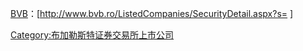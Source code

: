 [[布加勒斯特证券交易所|BVB]]：[http://www.bvb.ro/ListedCompanies/SecurityDetail.aspx?s={{{1}}} '''{{{1}}}''']<includeonly>[[Category:布加勒斯特证券交易所上市公司]]</includeonly><noinclude>
[[Category:股票代码模板|{{PAGENAME}}]]
</noinclude>